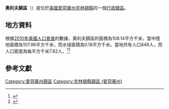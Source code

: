 {{noteTA
|G1=USState
|G2=地名
|G3=Unit
}}
{{Infobox settlement
|official_name            = 奧利夫鎮區
|native_name = Olive Township
|settlement_type          = [[行政鎮區|行政鎮區]]
|image_skyline            = 
|imagesize                = 
|image_map                = Map highlighting Olive Township, Clinton County, Iowa.svg
|mapsize                  = 250px
|pushpin_map  =USA Iowa
|pushpin_label = 奧利夫鎮區
|pushpin_label_position   = top
|pushpin_map_caption      = 奧利夫鎮區在愛荷華州的位置
|subdivision_type         = [[世界政區索引|國家]]
|subdivision_type1        = [[美国州份|州份]]
|subdivision_type2        = [[愛荷華州行政区划|縣]]
|subdivision_name         = [[美国|美国]]
|subdivision_name1        = [[愛荷華州|愛荷華州]]
|subdivision_name2        = [[克林頓縣_(愛荷華州)|克林頓縣]]
|elevation_ft             = 712
|elevation_m              = 217
|timezone                 = [[北美中部時區|北美中部時區]]
|area_total_km2           = 108.14
|area_land_km2            = 107.96
|area_water_km2           = 0.18
|area_total_sq_mi         = 
|area_land_sq_mi          = 
|area_water_sq_mi         = 
|population_as_of         = [[2010年美國人口普查|2010]]
|population_footnotes     = 
|population_total         = 846
|population_density_km2   = auto
|population_density_sq_mi = auto
|utc_offset               = -6
|coordinates              = {{coord|41|48|25|N|90|43|28|W|type:city_region:US-AL_source:GNS-enwiki|display=inline,title}}
| coor_pinpoint           = 
| coordinates_footnotes   = 
|timezone_DST             = CDT
|utc_offset_DST           = -5
|postal_code_type         = [[美國郵區編號|郵區編號]]
|postal_code              = 
|area_code                = {{link-en|电话区号563|Area code 563|563}}
|blank_name = [[地名信息系统|GNIS ID]]
|blank_info = 468462
}}
'''奧利夫鎮區'''（{{lang-en|Olive Township}}）是位於[[美國|美國]][[愛荷華州|愛荷華州]][[克林頓縣_(愛荷華州)|克林頓縣]]的一個[[行政鎮區|行政鎮區]]。

== 地方資料 ==
根據[[2010年美國人口普查|2010年美國人口普查]]的數據，奧利夫鎮區的面積為108.14平方千米，當中陸地面積為107.96平方千米，而水域面積為0.18平方千米。當地共有人口846人，而人口密度為每平方千米7.82人。<ref name="GR8">{{cite web|url=http://factfinder2.census.gov|publisher=[[美国人口调查局|美国人口调查局]]|accessdate=2011-05-14|title=American FactFinder|archive-date=2013-09-11|archive-url=https://web.archive.org/web/20130911234518/http://factfinder2.census.gov/|dead-url=no}}</ref><ref>{{cite web|url=https://www.citypopulation.de/en/usa/iowa/admin/|title=USA: Iowa (Counties and Townships) - City Population}}</ref>

== 參考文獻 ==
{{reflist}}

{{克林頓縣 (愛荷華州)}}

{{DEFAULTSORT:Olive Township}}
[[Category:愛荷華州鎮區|Category:愛荷華州鎮區]]
[[Category:克林頓縣鎮區_(愛荷華州)|Category:克林頓縣鎮區 (愛荷華州)]]

{{Iowa-geo-stub}}
